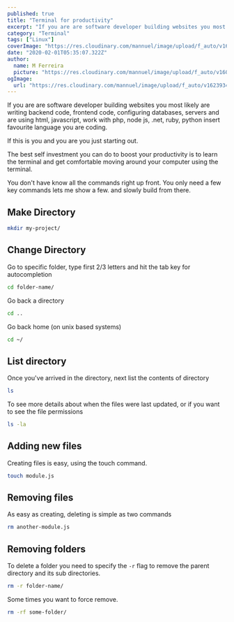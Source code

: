 ```yaml
---
published: true
title: "Terminal for productivity"
excerpt: "If you are are software developer building websites you most likely are writing backend code, frontend code, configuring databases, servers and are using html, javascript, work with php, node js, .net, ruby, python insert favourite language you are coding."
category: "Terminal"
tags: ["Linux"]
coverImage: "https://res.cloudinary.com/mannuel/image/upload/f_auto/v1623934028/images/terminal-article.png"
date: "2020-02-01T05:35:07.322Z"
author:
  name: M Ferreira
  picture: "https://res.cloudinary.com/mannuel/image/upload/f_auto/v1604067445/images/mee.jpg"
ogImage:
  url: "https://res.cloudinary.com/mannuel/image/upload/f_auto/v1623934028/images/terminal-article.png"
---
```


If you are are software developer building websites you most likely are writing backend code, frontend code, configuring databases, servers and are using html, javascript, work with php, node js, .net, ruby, python insert favourite language you are coding.

If this is you and you are you just starting out.

The best self investment you can do to boost your productivity is to learn the terminal and get comfortable moving around your computer using the terminal.

You don't have know all the commands right up front. You only need a few key commands lets me show a few. and slowly build from there.

## Make Directory

```bash
mkdir my-project/
```

## Change Directory

Go to specific folder, type first 2/3 letters and hit the tab key for autocompletion

```bash
cd folder-name/
```

Go back a directory

```bash
cd ..
```

Go back home (on unix based systems)

```bash
cd ~/
```

## List directory

Once you've arrived in the directory, next list the contents of directory

```bash
ls
```

To see more details about when the files were last updated, or if you want to see the file permissions

```bash
ls -la
```

## Adding new files

Creating files is easy, using the touch command.

```bash
touch module.js
```

## Removing files

As easy as creating, deleting is simple as two commands

```bash
rm another-module.js
```

## Removing folders

To delete a folder you need to specify the `-r` flag to remove the parent directory and its sub directories.

```bash
rm -r folder-name/
```

Some times you want to force remove.

```bash
rm -rf some-folder/
```
